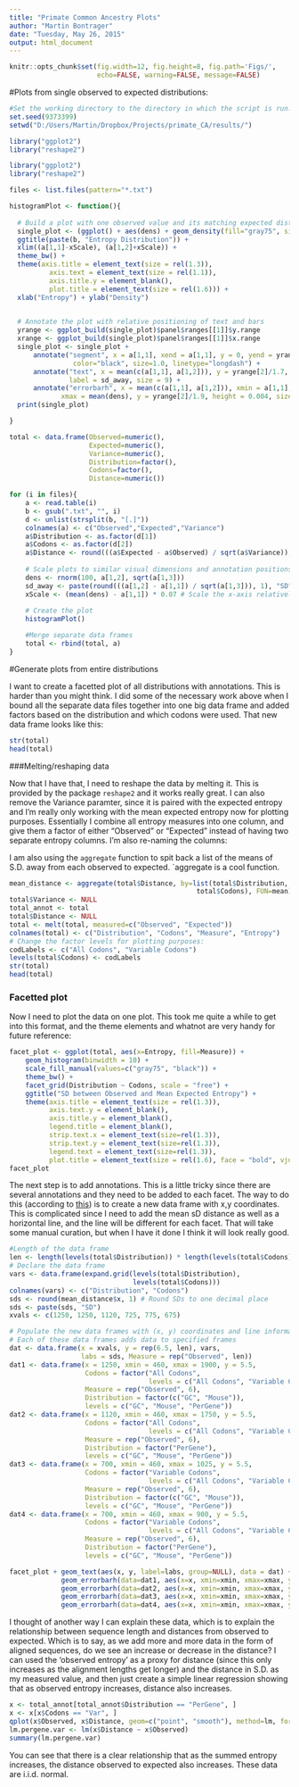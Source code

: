 ---
title: "Primate Common Ancestry Plots"
author: "Martin Bontrager"
date: "Tuesday, May 26, 2015"
output: html_document
---

```{r global_options, include=FALSE}
knitr::opts_chunk$set(fig.width=12, fig.height=8, fig.path='Figs/',
                      echo=FALSE, warning=FALSE, message=FALSE)
```

#Plots from single observed to expected distributions:
```{r single_plots}
#Set the working directory to the directory in which the script is run.
set.seed(9373399)
setwd("D:/Users/Martin/Dropbox/Projects/primate_CA/results/")

library("ggplot2")
library("reshape2")

library("ggplot2")
library("reshape2")

files <- list.files(pattern="*.txt")

histogramPlot <- function(){
    
  # Build a plot with one observed value and its matching expected distribution    
  single_plot <- (ggplot() + aes(dens) + geom_density(fill="gray75", size=0.7))+
  ggtitle(paste(b, "Entropy Distribution")) +
  xlim((a[1,1]-xScale), (a[1,2]+xScale)) +
  theme_bw() +
  theme(axis.title = element_text(size = rel(1.3)),
          axis.text = element_text(size = rel(1.1)),
          axis.title.y = element_blank(),
          plot.title = element_text(size = rel(1.6))) +
  xlab("Entropy") + ylab("Density")

  
  # Annotate the plot with relative positioning of text and bars
  yrange <- ggplot_build(single_plot)$panel$ranges[[1]]$y.range
  xrange <- ggplot_build(single_plot)$panel$ranges[[1]]$x.range
  single_plot <- single_plot +   
      annotate("segment", x = a[1,1], xend = a[1,1], y = 0, yend = yrange[2]/2.1, 
                color="black", size=1.0, linetype="longdash") +
      annotate("text", x = mean(c(a[1,1], a[1,2])), y = yrange[2]/1.7, 
               label = sd_away, size = 9) + 
      annotate("errorbarh", x = mean(c(a[1,1], a[1,2])), xmin = a[1,1], 
             xmax = mean(dens), y = yrange[2]/1.9, height = 0.004, size = 0.75)
  print(single_plot)

}

total <- data.frame(Observed=numeric(), 
                    Expected=numeric(), 
                    Variance=numeric(), 
                    Distribution=factor(),
                    Codons=factor(),
                    Distance=numeric())

for (i in files){
    a <- read.table(i)
    b <- gsub(".txt", "", i)
    d <- unlist(strsplit(b, "[.]"))
    colnames(a) <- c("Observed","Expected","Variance")
    a$Distribution <- as.factor(d[1])
    a$Codons <- as.factor(d[2])
    a$Distance <- round(((a$Expected - a$Observed) / sqrt(a$Variance)), 1)
    
    # Scale plots to similar visual dimensions and annotation positions
    dens <- rnorm(100, a[1,2], sqrt(a[1,3]))
    sd_away <- paste(round(((a[1,2] - a[1,1]) / sqrt(a[1,3])), 1), "SD")
    xScale <- (mean(dens) - a[1,1]) * 0.07 # Scale the x-axis relatively
    
    # Create the plot
    histogramPlot()

    #Merge separate data frames
    total <- rbind(total, a)
}
```

#Generate plots from entire distributions

I want to create a facetted plot of all distributions with annotations. This is harder than you might think. I did some of the necessary work above when I bound all the separate data files together into one big data frame and added factors based on the distribution and which codons were used. That new data frame looks like this:
```{r total_frame}
str(total)
head(total)
```

###Melting/reshaping data

Now that I have that, I need to reshape the data by melting it. This is provided by the package `reshape2` and it works really great. I can also remove the Variance paramter, since it is paired with the expected entropy and I'm really only working with the mean expected entropy now for plotting purposes. Essentially I combine all entropy measures into one column, and give them a factor of either "Observed" or "Expected" instead of having two separate entropy columns. I'm also re-naming the columns:

I am also using the `aggregate` function to spit back a list of the means of S.D. away from each observed to expected. `aggregate is a cool function. 

```{r melt, echo=TRUE}
mean_distance <- aggregate(total$Distance, by=list(total$Distribution, 
                                               total$Codons), FUN=mean)
total$Variance <- NULL
total_annot <- total
total$Distance <- NULL
total <- melt(total, measured=c("Observed", "Expected"))
colnames(total) <- c("Distribution", "Codons", "Measure", "Entropy")
# Change the factor levels for plotting purposes:
codLabels <- c("All Codons", "Variable Codons")
levels(total$Codons) <- codLabels
str(total)
head(total)
```

### Facetted plot
Now I need to plot the data on one plot. This took me quite a while to get into this format, and the theme elements and whatnot are very handy for future reference:
```{r facet_plot1, echo=TRUE}
facet_plot <- ggplot(total, aes(x=Entropy, fill=Measure)) +
    geom_histogram(binwidth = 10) +
    scale_fill_manual(values=c("gray75", "black")) +
    theme_bw() +
    facet_grid(Distribution ~ Codons, scale = "free") +
    ggtitle("SD between Observed and Mean Expected Entropy") +
    theme(axis.title = element_text(size = rel(1.3)), 
          axis.text.y = element_blank(),
          axis.title.y = element_blank(),
          legend.title = element_blank(),
          strip.text.x = element_text(size=rel(1.3)),
          strip.text.y = element_text(size=rel(1.3)),
          legend.text = element_text(size=rel(1.3)),
          plot.title = element_text(size = rel(1.6), face = "bold", vjust = 1))
facet_plot
```

The next step is to add annotations. This is a little tricky since there are several annotations and they need to be added to each facet. The way to do this (according to [this](https://trinkerrstuff.wordpress.com/2012/09/01/add-text-annotations-to-ggplot2-faceted-plot/)) is to create a new data frame with x,y coordinates. This is complicated since I need to add the mean sD distance as well as a horizontal line, and the line will be different for each facet. That will take some manual curation, but when I have it done I think it will look really good. 
```{r facet_data}
#Length of the data frame
len <- length(levels(total$Distribution)) * length(levels(total$Codons))
# Declare the data frame
vars <- data.frame(expand.grid(levels(total$Distribution), 
                               levels(total$Codons)))
colnames(vars) <- c("Distribution", "Codons")
sds <- round(mean_distance$x, 1) # Round SDs to one decimal place
sds <- paste(sds, "SD")
xvals <- c(1250, 1250, 1120, 725, 775, 675)

# Populate the new data frames with (x, y) coordinates and line information.
# Each of these data frames adds data to specified frames
dat <- data.frame(x = xvals, y = rep(6.5, len), vars, 
                  labs = sds, Measure = rep("Observed", len))
dat1 <- data.frame(x = 1250, xmin = 460, xmax = 1900, y = 5.5, 
                   Codons = factor("All Codons", 
                                   levels = c("All Codons", "Variable Codons")), 
                   Measure = rep("Observed", 6), 
                   Distribution = factor(c("GC", "Mouse")), 
                   levels = c("GC", "Mouse", "PerGene"))
dat2 <- data.frame(x = 1120, xmin = 460, xmax = 1750, y = 5.5, 
                   Codons = factor("All Codons", 
                                   levels = c("All Codons", "Variable Codons")), 
                   Measure = rep("Observed", 6), 
                   Distribution = factor("PerGene"), 
                   levels = c("GC", "Mouse", "PerGene"))
dat3 <- data.frame(x = 700, xmin = 460, xmax = 1025, y = 5.5, 
                   Codons = factor("Variable Codons", 
                                   levels = c("All Codons", "Variable Codons")), 
                   Measure = rep("Observed", 6), 
                   Distribution = factor(c("GC", "Mouse")), 
                   levels = c("GC", "Mouse", "PerGene"))
dat4 <- data.frame(x = 700, xmin = 460, xmax = 900, y = 5.5, 
                   Codons = factor("Variable Codons", 
                                   levels = c("All Codons", "Variable Codons")), 
                   Measure = rep("Observed", 6), 
                   Distribution = factor("PerGene"), 
                   levels = c("GC", "Mouse", "PerGene"))

facet_plot + geom_text(aes(x, y, label=labs, group=NULL), data = dat) +
             geom_errorbarh(data=dat1, aes(x=x, xmin=xmin, xmax=xmax, y=y)) +
             geom_errorbarh(data=dat2, aes(x=x, xmin=xmin, xmax=xmax, y=y)) +
             geom_errorbarh(data=dat3, aes(x=x, xmin=xmin, xmax=xmax, y=y)) +
             geom_errorbarh(data=dat4, aes(x=x, xmin=xmin, xmax=xmax, y=y))

```

I thought of another way I can explain these data, which is to explain the relationship between sequence length and distances from observed to expected. Which is to say, as we add more and more data in the form of aligned sequences, do we see an increase or decrease in the distance? I can used the 'observed entropy' as a proxy for distance (since this only increases as the alignment lengths get longer) and the distance in S.D. as my measured value, and then just create a simple linear regression showing that as observed entropy increases, distance also increases.

```{r pergene_lm}
x <- total_annot[total_annot$Distribution == "PerGene", ]
x <- x[x$Codons == "Var", ]
qplot(x$Observed, x$Distance, geom=c("point", "smooth"), method=lm, formula=y~x)
lm.pergene.var <- lm(x$Distance ~ x$Observed)
summary(lm.pergene.var)
```
You can see that there is a clear relationship that as the summed entropy increases, the distance observed to expected also increases. These data are i.i.d. normal.
